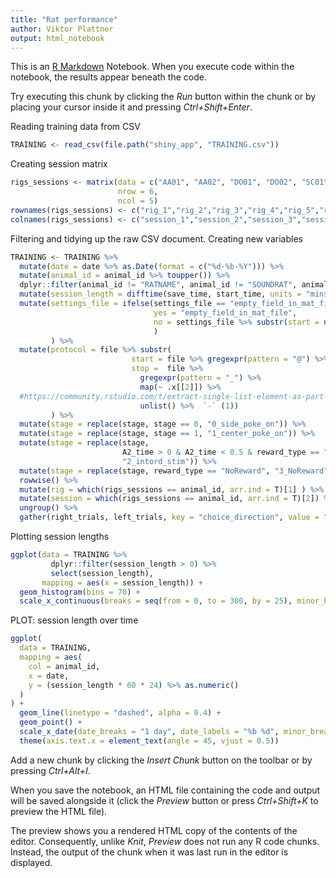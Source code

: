 ```yaml
---
title: "Rat performance"
author: Viktor Plattner
output: html_notebook
---
```


This is an [R Markdown](http://rmarkdown.rstudio.com) Notebook. When you execute code within the notebook, the results appear beneath the code. 

Try executing this chunk by clicking the *Run* button within the chunk or by placing your cursor inside it and pressing *Ctrl+Shift+Enter*. 



Reading training data from CSV

```r
TRAINING <- read_csv(file.path("shiny_app", "TRAINING.csv"))
```

Creating session matrix

```r
rigs_sessions <- matrix(data = c("AA01", "AA02", "DO01", "DO02", "SC01", "SC02","VP01", "VP02", "AA03", "AA04", "DO03", "DO04","SC03", "SC04", "VP03", "VP04", "AA05", "AA06","DO05", "DO06", "SC05", "SC06", "VP05", "VP06","AA07", "AA08", "DO07", "DO08", "VP07", "VP08"),
                        nrow = 6,
                        ncol = 5)
rownames(rigs_sessions) <- c("rig_1","rig_2","rig_3","rig_4","rig_5","rig_6")
colnames(rigs_sessions) <- c("session_1","session_2","session_3","session_4","session_5")
```


Filtering and tidying up the raw CSV document. Creating new variables

```r
TRAINING <- TRAINING %>%
  mutate(date = date %>% as.Date(format = c("%d-%b-%Y"))) %>%
  mutate(animal_id = animal_id %>% toupper()) %>%
  dplyr::filter(animal_id != "RATNAME", animal_id != "SOUNDRAT", animal_id != "TEST01") %>%
  mutate(session_length = difftime(save_time, start_time, units = "mins")) %>% 
  mutate(settings_file = ifelse(settings_file == "empty_field_in_mat_file", 
                                yes = "empty_field_in_mat_file",
                                no = settings_file %>% substr(start = nchar(.) - 10, stop = nchar(.) - 4)
                                )
         ) %>% 
  mutate(protocol = file %>% substr(
                           start = file %>% gregexpr(pattern = "@") %>% unlist(),
                           stop =  file %>% 
                             gregexpr(pattern = "_") %>% 
                             map(~ .x[[2]]) %>% 
  #https://community.rstudio.com/t/extract-single-list-element-as-part-of-a-pipeline/1095/5
                             unlist() %>%  `-` (1))
         ) %>% 
  mutate(stage = replace(stage, stage == 0, "0_side_poke_on")) %>%
  mutate(stage = replace(stage, stage == 1, "1_center_poke_on")) %>%
  mutate(stage = replace(stage, 
                         A2_time > 0 & A2_time < 0.5 & reward_type == "Always", 
                         "2_intord_stim")) %>%
  mutate(stage = replace(stage, reward_type == "NoReward", "3_NoReward")) %>% 
  rowwise() %>% 
  mutate(rig = which(rigs_sessions == animal_id, arr.ind = T)[1] ) %>% 
  mutate(session = which(rigs_sessions == animal_id, arr.ind = T)[2]) %>% 
  ungroup() %>% 
  gather(right_trials, left_trials, key = "choice_direction", value = "No_pokes")
```



Plotting session lengths

```r
ggplot(data = TRAINING %>% 
         dplyr::filter(session_length > 0) %>% 
         select(session_length),
       mapping = aes(x = session_length)) + 
  geom_histogram(bins = 70) + 
  scale_x_continuous(breaks = seq(from = 0, to = 300, by = 25), minor_breaks = F)

```


PLOT: session length over time


```r

ggplot(
  data = TRAINING,
  mapping = aes(
    col = animal_id,
    x = date,
    y = (session_length * 60 * 24) %>% as.numeric()
  )
) +
  geom_line(linetype = "dashed", alpha = 0.4) +
  geom_point() +
  scale_x_date(date_breaks = "1 day", date_labels = "%b %d", minor_breaks = "1 day") +
  theme(axis.text.x = element_text(angle = 45, vjust = 0.5))
```



Add a new chunk by clicking the *Insert Chunk* button on the toolbar or by pressing *Ctrl+Alt+I*.

When you save the notebook, an HTML file containing the code and output will be saved alongside it (click the *Preview* button or press *Ctrl+Shift+K* to preview the HTML file).

The preview shows you a rendered HTML copy of the contents of the editor. Consequently, unlike *Knit*, *Preview* does not run any R code chunks. Instead, the output of the chunk when it was last run in the editor is displayed.
